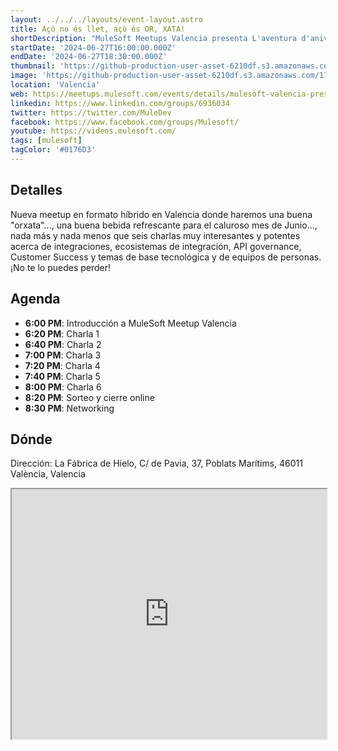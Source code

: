 ```yaml
---
layout: ../../../layouts/event-layout.astro
title: Açò no és llet, açò és OR, XATA!
shortDescription: "MuleSoft Meetups Valencia presenta L'aventura d'aniversari de Max: Açò no és llet, açò és OR, XATA! | Jun 27, 2024. Find event and ticket information."
startDate: '2024-06-27T16:00:00.000Z'
endDate: '2024-06-27T18:30:00.000Z'
thumbnail: 'https://github-production-user-asset-6210df.s3.amazonaws.com/171838096/336920942-86cd675e-9955-4216-80e5-de8b7c28cbc4.png?X-Amz-Algorithm=AWS4-HMAC-SHA256&X-Amz-Credential=AKIAVCODYLSA53PQK4ZA%2F20240605%2Fus-east-1%2Fs3%2Faws4_request&X-Amz-Date=20240605T164812Z&X-Amz-Expires=300&X-Amz-Signature=a2b217dab04911e3affee9159b701fb4b88b5b6022084d96213db88c5c90d5ee&X-Amz-SignedHeaders=host&actor_id=1499378&key_id=0&repo_id=530727472'
image: 'https://github-production-user-asset-6210df.s3.amazonaws.com/171838096/336920942-86cd675e-9955-4216-80e5-de8b7c28cbc4.png?X-Amz-Algorithm=AWS4-HMAC-SHA256&X-Amz-Credential=AKIAVCODYLSA53PQK4ZA%2F20240605%2Fus-east-1%2Fs3%2Faws4_request&X-Amz-Date=20240605T164812Z&X-Amz-Expires=300&X-Amz-Signature=a2b217dab04911e3affee9159b701fb4b88b5b6022084d96213db88c5c90d5ee&X-Amz-SignedHeaders=host&actor_id=1499378&key_id=0&repo_id=530727472'
location: 'Valencia'
web: https://meetups.mulesoft.com/events/details/mulesoft-valencia-presents-laventura-daniversari-de-max-aco-no-es-llet-aco-es-or-xata/
linkedin: https://www.linkedin.com/groups/6936034
twitter: https://twitter.com/MuleDev
facebook: https://www.facebook.com/groups/Mulesoft/
youtube: https://videos.mulesoft.com/
tags: [mulesoft]
tagColor: '#0176D3'
---
```


## Detalles

Nueva meetup en formato híbrido en Valencia donde haremos una buena "orxata"..., una buena bebida refrescante para el caluroso mes de Junio..., nada más y nada menos que seis charlas muy interesantes y potentes acerca de integraciones, ecosistemas de integración, API governance, Customer Success y temas de base tecnológica y de equipos de personas. ¡No te lo puedes perder!

## Agenda

- **6:00 PM**: Introducción a MuleSoft Meetup Valencia
- **6:20 PM**: Charla 1
- **6:40 PM**: Charla 2
- **7:00 PM**: Charla 3
- **7:20 PM**: Charla 4
- **7:40 PM**: Charla 5
- **8:00 PM**: Charla 6
- **8:20 PM**: Sorteo y cierre online
- **8:30 PM**: Networking

## Dónde

Dirección: La Fábrica de Hielo, C/ de Pavia, 37, Poblats Marítims, 46011 València, Valencia

<iframe
  style="width: 100%; height: 400px;"
  height="400"
  allowfullscreen=""
  loading="lazy"
  referrerpolicy="no-referrer-when-downgrade"
  src="https://www.google.com/maps/embed?pb=!1m18!1m12!1m3!1d3079.984441303468!2d-0.3249562!3d39.469680200000006!2m3!1f0!2f0!3f0!3m2!1i1024!2i768!4f13.1!3m3!1m2!1s0xd60486924e53977%3A0xca2b79f1b5e9a4fc!2sLa%20F%C3%A1brica%20de%20Hielo!5e0!3m2!1ses!2ses!4v1717605802942!5m2!1ses!2ses"
  aria-label="La Fábrica de Hielo, C/ de Pavia, 37, Poblats Marítims, 46011 València, Valencia"
></iframe>
